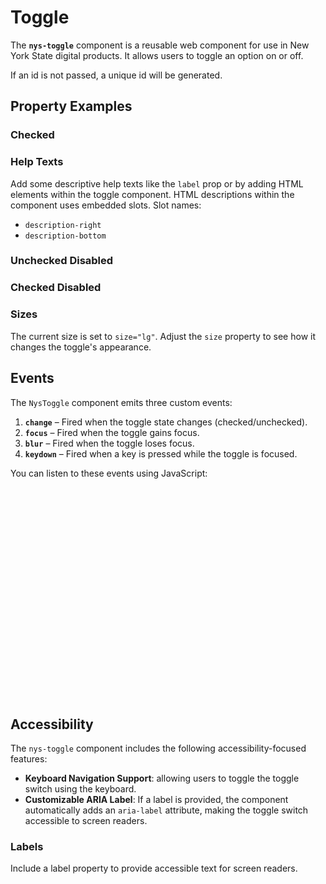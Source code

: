 
<Meta of={NysToggleStories} title="Components/Toggle/Documentation" />

# Toggle
The **`nys-toggle`** component is a reusable web component for use in New York State digital products. It allows users to toggle an option on or off.

If an id is not passed, a unique id will be generated.

<Canvas of={NysToggleStories.ToggleSwitch} />

## Property Examples
### Checked
<Canvas of={NysToggleStories.Checked} />

### Help Texts
Add some descriptive help texts like the `label` prop or by adding HTML elements within the toggle component. HTML descriptions within the component uses embedded slots.
Slot names: 
- `description-right`
- `description-bottom`
<Canvas of={NysToggleStories.HelpTexts} />

### Unchecked Disabled
<Canvas of={NysToggleStories.UncheckedDisabled} />

### Checked Disabled
<Canvas of={NysToggleStories.CheckedDisabled} />

### Sizes
The current size is set to `size="lg"`. Adjust the `size` property to see how it changes the toggle's appearance.
<Canvas of={NysToggleStories.Sizes} />

## Events

The `NysToggle` component emits three custom events:

1. **`change`** – Fired when the toggle state changes (checked/unchecked).
2. **`focus`** – Fired when the toggle gains focus.
3. **`blur`** – Fired when the toggle loses focus.
4. **`keydown`** – Fired when a key is pressed while the toggle is focused.

You can listen to these events using JavaScript:

```js

  // Select the toggle component
  const toggle = document.querySelector('nys-toggle');

  // Listen for the 'change' event
  toggle.addEventListener('change', (event) => {
    console.log('Checkbox changed:', event.target.checked);
  });

  // Listen for the 'focus' event
  toggle.addEventListener('focus', () => {
    console.log('Checkbox is focused');
  });

  // Listen for the 'blur' event
  toggle.addEventListener('blur', () => {
    console.log('Checkbox lost focus');
  });

  // Listen for the 'keydown' event
  toggle.addEventListener('keydown', (event) => {
    console.log('Key pressed:', event.key);
  });
```

## Accessibility

The `nys-toggle` component includes the following accessibility-focused features:

- **Keyboard Navigation Support**: allowing users to toggle the toggle switch using the keyboard.
- **Customizable ARIA Label**: If a label is provided, the component automatically adds an `aria-label` attribute, making the toggle switch accessible to screen readers.

### Labels
Include a label property to provide accessible text for screen readers.
<Canvas of={NysToggleStories.Labels} />